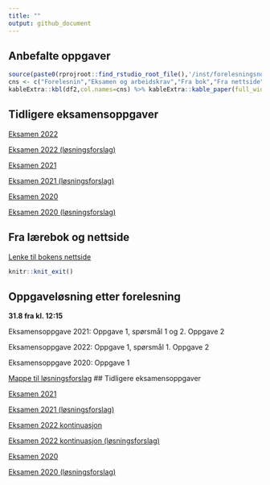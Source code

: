 ```yaml
---
title: ""
output: github_document
---
```


## Anbefalte oppgaver

```r
source(paste0(rprojroot::find_rstudio_root_file(),'/inst/forelesningsnotater/timeplan.R'))
cns <- c("Forelesnin","Eksamen og arbeidskrav","Fra bok","Fra nettside")
kableExtra::kbl(df2,col.names=cns) %>% kableExtra::kable_paper(full_width = F) %>% kableExtra::kable_styling(font_size=12, )
```

## Tidligere eksamensoppgaver

[Eksamen 2022](https://github.com/joernih/SFB30820Finansteori/blob/main/inst/eksamensoppgaver/Finansteori%20(SFB30820)%2C%20H%C3%B8sten%202022.pdf)

[Eksamen 2022 (løsningsforslag)](https://github.com/joernih/SFB30820Finansteori/blob/main/inst/eksamensoppgaver/Finansteori%20(SFB30820)%2C%20H%C3%B8sten%202022_losningsforslag.pdf)

[Eksamen 2021](https://github.com/joernih/SFB30820Finansteori/blob/main/inst/eksamensoppgaver/sfb30820-finansteori-10.12.2021.pdf)

[Eksamen 2021 (løsningsforslag)](https://github.com/joernih/SFB30820Finansteori/blob/main/inst/eksamensoppgaver/sfb30820-finansteori-10.12.2021_losningsforslag_JIH.pdf)

[Eksamen 2020](https://github.com/joernih/SFB30820Finansteori/blob/main/inst/eksamensoppgaver/sfb30820-finansteori-24.11.2020.pdf)

[Eksamen 2020 (løsningsforslag)](https://github.com/joernih/SFB30820Finansteori/blob/main/inst/eksamensoppgaver/sfb-finansteori-2020_losning.pdf)


## Fra lærebok og nettside

[Lenke til bokens nettside](https://finans2.portfolio.no/)


```r
knitr::knit_exit()
```


## Oppgaveløsning etter forelesning

**31.8 fra kl. 12:15**

Eksamensoppgave 2021: 
Oppgave 1, spørsmål 1 og 2. Oppgave 2

Eksamensoppgave 2022: 
Oppgave 1, spørsmål 1. Oppgave 2

Eksamensoppgave 2020: 
Oppgave 1

[Mappe til løsningsforslag](https://github.com/joernih/SFB30820Finansteori/tree/main/inst/eksamensoppgaver/losningsforslag)
## Tidligere eksamensoppgaver

[Eksamen 2021](https://github.com/joernih/SFB30820Finansteori/blob/main/inst/eksamensoppgaver/sfb30820-finansteori-10.12.2021.pdf)

[Eksamen 2021 (løsningsforslag)](https://github.com/joernih/SFB30820Finansteori/blob/main/inst/eksamensoppgaver/sfb30820-finansteori-10.12.2021_losningsforslag_JIH.pdf)

[Eksamen 2022 kontinuasjon](https://github.com/joernih/SFB30820Finansteori/blob/main/inst/eksamensoppgaver/Exam_SFB30820_Finansteori_C_S2022.pdf)

[Eksamen 2022 kontinuasjon (løsningsforslag)](https://github.com/joernih/SFB30820Finansteori/blob/main/inst/eksamensoppgaver/Exam_SFB30820_Finansteori_C_S2022_Solution_Proposal.pdf)

[Eksamen 2020](https://github.com/joernih/SFB30820Finansteori/blob/main/inst/eksamensoppgaver/sfb30820-finansteori-24.11.2020.pdf)

[Eksamen 2020 (løsningsforslag)](https://github.com/joernih/SFB30820Finansteori/blob/main/inst/eksamensoppgaver/sfb30820-finansteori-24.11.2020_losningsforslag_JIH.pdf)


